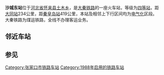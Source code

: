 {{Infobox China railway station 
 |车站名称=沙城东站
 |车站位置=[[河北省|河北省]][[怀来县|怀来县]][[土木乡|土木乡]]
|code = 13694<ref>{{cite book|author=铁道部电子计算技术中心, 铁道部运输局|title=铁路车站站名代码表：TMIS使用|publisher=中国铁道出版社|location=北京|year=1998|isbn=9787113030995|pages=13}}</ref>
|commercial_code = SAV
 |归属=[[太原铁路局|太原铁路局]] 
 |线路=[[大秦铁路|大秦铁路]] 
 |车站等级=[[四等站_(中国)|四等站]] 
}}
'''沙城东站'''位于[[河北省|河北省]][[怀来县|怀来县]][[土木乡|土木乡]]，是[[大秦铁路|大秦铁路]]的一座火车站，等级为[[四等站_(中国)|四等站]]，距[[大同站|大同站]]234公里，距[[秦皇岛站|秦皇岛站]]419公里，本站及相邻上下行区间均为[[电气化|电气化]]区段。大秦铁路为煤运铁路，全线不办理客运业务。

==邻近车站==
{{Start rail box|[[中国铁路|中国铁路]]}}
{{s-inop|[[涿鹿站|涿鹿站]]|{{站|大同}}方向}}
{{s-line|[[大秦铁路|大秦铁路]]}}
{{s-inop|[[北辛堡站|北辛堡站]]|{{站|柳村南}}方向}}
{{End box}}
==参见==

{{大秦铁路}}

[[Category:张家口市铁路车站|Category:张家口市铁路车站]]
[[Category:1988年启用的铁路车站|Category:1988年启用的铁路车站]]